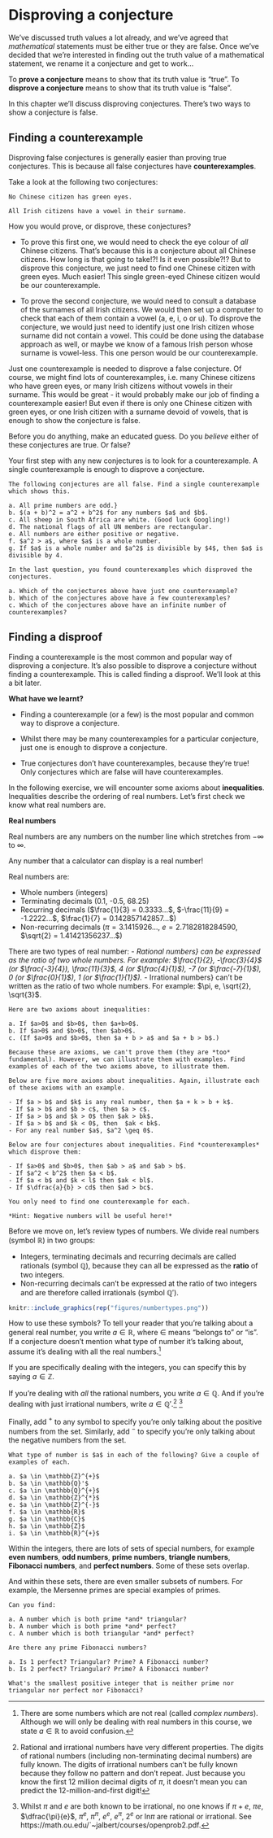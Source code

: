 # Disproving a conjecture

We've discussed truth values a lot already, and we've agreed that *mathematical* statements must be either true or they are false.  Once we've decided that we're interested in finding out the truth value of a mathematical statement, we rename it a conjecture and get to work...

To **prove a conjecture**  means to show that its truth value is "true". To **disprove a conjecture** means to show that its truth value is "false".

In this chapter we'll discuss disproving conjectures. There's two ways to show a conjecture is false.

## Finding a counterexample

Disproving false conjectures is generally easier than proving true conjectures. This is because all false conjectures have **counterexamples**.

Take a look at the following two conjectures:

```example
No Chinese citizen has green eyes.
```

```example
All Irish citizens have a vowel in their surname.
```

How you would prove, or disprove, these conjectures?

- To prove this first one, we would need to check the eye colour of *all* Chinese citizens. That's because this is a conjecture about all Chinese citizens. How long is that going to take!?! Is it even possible?!?
But to disprove this conjecture, we just need to find one Chinese citizen with green eyes. Much easier! This single green-eyed Chinese citizen would be our counterexample.
    
- To prove the second conjecture, we would need to consult a database of the surnames of all Irish citizens. We would then set up a computer to check that each of them contain a vowel (a, e, i, o or u).
To disprove the conjecture, we would just need to identify just one Irish citizen whose surname did not contain a vowel. This could be done using the database approach as well, or maybe we know of a famous Irish person whose surname is vowel-less. This one person would be our counterexample.

Just one counterexample is needed to disprove a false conjecture. Of course, we might find lots of counterexamples, i.e. many Chinese citizens who have green eyes, or many Irish citizens without vowels in their surname. This would be great - it would probably make our job of finding a counterexample easier! But even if there is only one Chinese citizen with green eyes, or one Irish citizen with a surname devoid of vowels, that is enough to show the conjecture is false.

Before you do anything, make an educated guess. Do you *believe* either of these conjectures are true. Or false?

Your first step with any new conjectures is to look for a counterexample. A single counterexample is enough to disprove a conjecture.

<div class="alert alert-info" role="alert">
```exercise
The following conjectures are all false. Find a single counterexample which shows this.

a. All prime numbers are odd.}
b. $(a + b)^2 = a^2 + b^2$ for any numbers $a$ and $b$.
c. All sheep in South Africa are white. (Good luck Googling!)
d. The national flags of all UN members are rectangular.
e. All numbers are either positive or negative.
f. $a^2 > a$, where $a$ is a whole number.
g. If $a$ is a whole number and $a^2$ is divisible by $4$, then $a$ is divisible by 4.

``` 

```exercise
In the last question, you found counterexamples which disproved the conjectures.

a. Which of the conjectures above have just one counterexample? 
b. Which of the conjectures above have a few counterexamples? 
c. Which of the conjectures above have an infinite number of counterexamples?

``` 
</div>

## Finding a disproof

Finding a counterexample is the most common and popular way of disproving a conjecture. It's also possible to disprove a conjecture without finding a counterexample. This is called finding a disproof. We'll look at this a bit later.

<div class="alert alert-success" role="alert">
<strong> What have we learnt? </strong> 

- Finding a counterexample (or a few) is the most popular and common way to disprove a conjecture.
   
- Whilst there may be many counterexamples for a particular conjecture, just one is enough to disprove a conjecture.
   
- True conjectures don't have counterexamples, because they're true! Only conjectures which are false will have counterexamples.

</div>

In the following exercise, we will encounter some axioms about **inequalities**. Inequalities describe the ordering of real numbers. Let's first check we know what real numbers are.

**Real numbers**

Real numbers are any numbers on the number line which stretches from $-\infty$ to $\infty$.

Any number that a calculator can display is a real number!

Real numbers are:

- Whole numbers (integers)
- Terminating decimals (0.1, -0.5, 68.25)
- Recurring decimals ($\frac{1}{3} = 0.3333...$, $-\frac{11}{9} = -1.2222...$, $\frac{1}{7} = 0.142857142857...$)
- Non-recurring decimals ($\pi = 3.1415926...,$ $e = 2.7182818284590$, $\sqrt{2} = 1.41421356237...$)

There are two types of real number:
- *Rational numbers} can be expressed as the ratio of two whole numbers.
For example: $\frac{1}{2}, -\frac{3}{4}$ (or $\frac{-3}{4}), \frac{11}{3}$, 4 (or $\frac{4}{1}$), -7 (or $\frac{-7}{1}$), 0 (or $\frac{0}{1}$), 1 (or $\frac{1}{1}$).
- *Irrational numbers} can't be written as the ratio of two whole numbers.
For example: $\pi, e, \sqrt{2}, \sqrt{3}$.

<div class="alert alert-info" role="alert">
```exercise
Here are two axioms about inequalities:

a. If $a>0$ and $b>0$, then $a+b>0$.
b. If $a>0$ and $b>0$, then $ab>0$.
c. (If $a>0$ and $b>0$, then $a + b > a$ and $a + b > b$.)

``` 

```exercise
Because these are axioms, we can't prove them (they are *too* fundamental). However, we can illustrate them with examples. Find examples of each of the two axioms above, to illustrate them.

``` 

```exercise
Below are five more axioms about inequalities. Again, illustrate each of these axioms with an example.
    
- If $a > b$ and $k$ is any real number, then $a + k > b + k$.
- If $a > b$ and $b > c$, then $a > c$.
- If $a > b$ and $k > 0$ then $ak > bk$.
- If $a > b$ and $k < 0$, then  $ak < bk$.
- For any real number $a$, $a^2 \geq 0$.   

``` 

```exercise
Below are four conjectures about inequalities. Find *counterexamples* which disprove them:
    
- If $a>0$ and $b>0$, then $ab > a$ and $ab > b$.
- If $a^2 < b^2$ then $a < b$.
- If $a < b$ and $k < l$ then $ak < bl$.
- If $\dfrac{a}{b} > cd$ then $ad > bc$. 

You only need to find one counterexample for each.

*Hint: Negative numbers will be useful here!*
``` 
</div>

Before we move on, let's review types of numbers. We divide real numbers (symbol $\mathbb{R}$) in two groups:

- Integers, terminating decimals and recurring decimals are called rationals (symbol $\mathbb{Q}$), because they can all be expressed as the **ratio** of two integers. 
- Non-recurring decimals can't be expressed at the ratio of two integers and are therefore called irrationals (symbol $\mathbb{Q}'$).

```r
knitr::include_graphics(rep("figures/numbertypes.png"))
```

How to use these symbols? To tell your reader that you're talking about a general real number, you write $a \in \mathbb{R}$, where $\in$ means "belongs to" or "is". If a conjecture doesn't mention what type of number it's talking about, assume it's dealing with all the real numbers.^[There are some numbers which are not real (called *complex numbers*). Although we will only be dealing with real numbers in this course, we state $a \in \mathbb{R}$ to avoid confusion.]

If you are specifically dealing with the integers, you can specify this by saying $a \in \mathbb{Z}$.

If you're dealing with *all* the rational numbers, you write $a \in \mathbb{Q}$. And if you're dealing with just irrational numbers, write $a \in \mathbb{Q}'$.^[Rational and irrational numbers have very different properties. The digits of rational numbers (including non-terminating decimal numbers) are fully known. The digits of irrational numbers can't be fully known because they follow no pattern and don't repeat. Just because you know the first 12 million decimal digits of $\pi$, it doesn't mean you can predict the 12-million-and-first digit!] ^[Whilst $\pi$ and $e$ are both known to be irrational, no one knows if $\pi + e$, $\pi e$, $\dfrac{\pi}{e}$, $\pi^e$, $\pi^\pi$, $e^e$, $e^\pi$, $2^e$ or ln$\pi$ are rational or irrational. See https://math.ou.edu/\char`\~jalbert/courses/openprob2.pdf.]


Finally, add $^{+}$ to any symbol to specify you're only talking about the positive numbers from the set. Similarly, add $^{-}$ to specify you're only talking about the negative numbers from the set.

<div class="alert alert-info" role="alert">
```exercise
What type of number is $a$ in each of the following? Give a couple of examples of each.

a. $a \in \mathbb{Z}^{+}$
b. $a \in \mathbb{Q}'$
c. $a \in \mathbb{Q}^{+}$
d. $a \in \mathbb{Z}^{*}$
e. $a \in \mathbb{Z}^{-}$
f. $a \in \mathbb{R}$
g. $a \in \mathbb{C}$
h. $a \in \mathbb{Z}$
i. $a \in \mathbb{R}^{+}$

``` 
</div>

Within the integers, there are lots of sets of special numbers, for example **even numbers**, **odd numbers**, **prime numbers**, **triangle numbers**, **Fibonacci numbers**, and **perfect numbers**. Some of these sets overlap.

And within these sets, there are even smaller subsets of numbers. For example, the Mersenne primes are special examples of primes.

<div class="alert alert-info" role="alert">
```exercise
Can you find:

a. A number which is both prime *and* triangular?
b. A number which is both prime *and* perfect?
c. A number which is both triangular *and* perfect?
```

```exercise
Are there any prime Fibonacci numbers?

```

```exercise
 

a. Is 1 perfect? Triangular? Prime? A Fibonacci number?
b. Is 2 perfect? Triangular? Prime? A Fibonacci number?

``` 

```exercise
What's the smallest positive integer that is neither prime nor triangular nor perfect nor Fibonacci? 

``` 
</div>